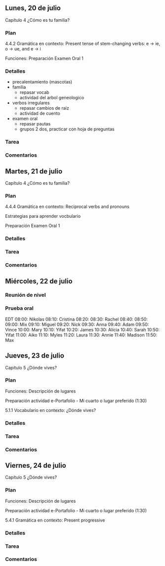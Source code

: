 
## Lunes, 20 de julio

Capítulo 4 ¿Cómo es tu familia?

### Plan

4.4.2 Gramática en contexto: 
Present tense of stem-changing verbs: e → ie, o → ue, and  e → i

Funciones: Preparación Examen Oral 1

### Detalles

- precalentamiento (mascotas)
- familia
	- repasar vocab
	- actividad del arbol geneologico
- verbos irregulares
	- repasar cambios de raíz
	- actividad de cuento
- examen oral
	- repasar pautas
	- grupos 2 dos, practicar con hoja de preguntas

### Tarea


### Comentarios








## Martes, 21 de julio

Capítulo 4 ¿Cómo es tu familia?

### Plan

4.4.4 Gramática en contexto: 
Reciprocal verbs and pronouns 

Estrategias para aprender vocbulario

Preparación Examen Oral 1

### Detalles


### Tarea


### Comentarios







## Miércoles, 22 de julio

### Reunión de nivel

### Prueba oral

EDT
08:00: Nikolas
08:10: Cristina
08:20: 
08:30: Rachel
08:40: 
08:50: 
09:00: Mix
09:10: Miguel
09:20: Nick
09:30: Anna
09:40: Adam
09:50: Vince
10:00: Mary
10:10: Yifat
10:20: James
10:30: Alicia
10:40: Sarah
10:50: Yifat
11:00: Aiko
11:10: Myles
11:20: Laura
11:30: Annie
11:40: Madison
11:50: Max







## Jueves, 23 de julio

Capítulo 5 ¿Dónde vives?  

### Plan

Funciones: Descripción de lugares 

Preparación actividad e-Portafolio - Mi cuarto o lugar  preferido (1:30)

5.1.1 Vocabulario en contexto: 
¿Dónde vives?


### Detalles


### Tarea


### Comentarios







## Viernes, 24 de julio

Capítulo 5 ¿Dónde vives?  

### Plan

Funciones: Descripción de lugares 

Preparación actividad e-Portafolio - Mi cuarto o lugar  preferido (1:30)

5.4.1 Gramática en contexto: 
Present progressive


### Detalles


### Tarea


### Comentarios

